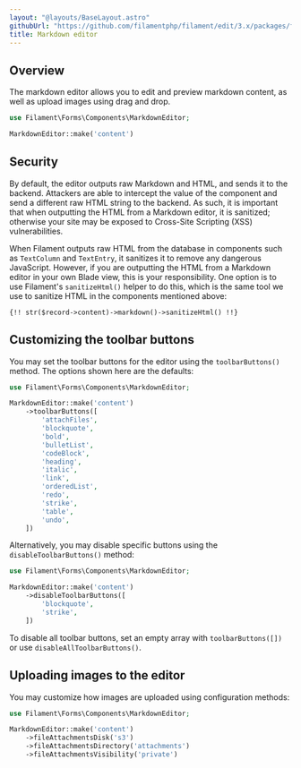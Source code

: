 ```yaml
---
layout: "@layouts/BaseLayout.astro"
githubUrl: "https://github.com/filamentphp/filament/edit/3.x/packages/forms/docs/03-fields/11-markdown-editor.md"
title: Markdown editor
---
```


## Overview

The markdown editor allows you to edit and preview markdown content, as well as upload images using drag and drop.

```php
use Filament\Forms\Components\MarkdownEditor;

MarkdownEditor::make('content')
```

<AutoScreenshot name="forms/fields/markdown-editor/simple" alt="Markdown editor" version="3.x" />

## Security

By default, the editor outputs raw Markdown and HTML, and sends it to the backend. Attackers are able to intercept the value of the component and send a different raw HTML string to the backend. As such, it is important that when outputting the HTML from a Markdown editor, it is sanitized; otherwise your site may be exposed to Cross-Site Scripting (XSS) vulnerabilities.

When Filament outputs raw HTML from the database in components such as `TextColumn` and `TextEntry`, it sanitizes it to remove any dangerous JavaScript. However, if you are outputting the HTML from a Markdown editor in your own Blade view, this is your responsibility. One option is to use Filament's `sanitizeHtml()` helper to do this, which is the same tool we use to sanitize HTML in the components mentioned above:

```blade
{!! str($record->content)->markdown()->sanitizeHtml() !!}
```

## Customizing the toolbar buttons

You may set the toolbar buttons for the editor using the `toolbarButtons()` method. The options shown here are the defaults:

```php
use Filament\Forms\Components\MarkdownEditor;

MarkdownEditor::make('content')
    ->toolbarButtons([
        'attachFiles',
        'blockquote',
        'bold',
        'bulletList',
        'codeBlock',
        'heading',
        'italic',
        'link',
        'orderedList',
        'redo',
        'strike',
        'table',
        'undo',
    ])
```

Alternatively, you may disable specific buttons using the `disableToolbarButtons()` method:

```php
use Filament\Forms\Components\MarkdownEditor;

MarkdownEditor::make('content')
    ->disableToolbarButtons([
        'blockquote',
        'strike',
    ])
```

To disable all toolbar buttons, set an empty array with `toolbarButtons([])` or use `disableAllToolbarButtons()`.

## Uploading images to the editor

You may customize how images are uploaded using configuration methods:

```php
use Filament\Forms\Components\MarkdownEditor;

MarkdownEditor::make('content')
    ->fileAttachmentsDisk('s3')
    ->fileAttachmentsDirectory('attachments')
    ->fileAttachmentsVisibility('private')
```
